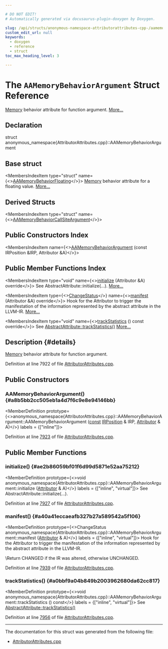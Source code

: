 ```yaml
---

# DO NOT EDIT!
# Automatically generated via docusaurus-plugin-doxygen by Doxygen.

slug: /api/structs/anonymous-namespace-attributorattributes-cpp-/aamemorybehaviorargument
custom_edit_url: null
keywords:
  - doxygen
  - reference
  - struct
toc_max_heading_level: 3

---
```





# The `AAMemoryBehaviorArgument` Struct Reference

<DoxygenPage pluginConfig={pluginConfig}>

<a href="/docs/api/classes/llvm/sys/memory">Memory</a> behavior attribute for function argument. <a href="#details">More...</a>

## Declaration

<CodeBlock>struct anonymous_namespace{AttributorAttributes.cpp}::AAMemoryBehaviorArgument</CodeBlock>

## Base struct

<MembersIndex>

<MembersIndexItem
  type="struct"
  name={<><a href="/docs/api/structs/anonymous-namespace-attributorattributes-cpp-/aamemorybehaviorfloating">AAMemoryBehaviorFloating</a></>}>
<a href="/docs/api/classes/llvm/sys/memory">Memory</a> behavior attribute for a floating value. <a href="/docs/api/structs/anonymous-namespace-attributorattributes-cpp-/aamemorybehaviorfloating/#details">More...</a>
</MembersIndexItem>

</MembersIndex>

## Derived Structs

<MembersIndex>

<MembersIndexItem
  type="struct"
  name={<><a href="/docs/api/structs/anonymous-namespace-attributorattributes-cpp-/aamemorybehaviorcallsiteargument">AAMemoryBehaviorCallSiteArgument</a></>}>
</MembersIndexItem>

</MembersIndex>

## Public Constructors Index

<MembersIndex>

<MembersIndexItem
  name={<><a href="#a8b5bb2cc505eb1a4d7f6c9e8e94146bb">AAMemoryBehaviorArgument</a> (const IRPosition &amp;IRP, Attributor &amp;A)</>}>
</MembersIndexItem>

</MembersIndex>

## Public Member Functions Index

<MembersIndex>

<MembersIndexItem
  type="void"
  name={<><a href="#ae2b86059bf01f6d99d5871e52aa75212">initialize</a> (Attributor &amp;A) override</>}>
See AbstractAttribute::initialize(...). <a href="#ae2b86059bf01f6d99d5871e52aa75212">More...</a>
</MembersIndexItem>

<MembersIndexItem
  type={<><a href="/docs/api/namespaces/llvm/#acd850975ae5042cacb64a9d0ea4715f3">ChangeStatus</a></>}
  name={<><a href="#a40a41eccaeafb327b27a589542a5f106">manifest</a> (Attributor &amp;A) override</>}>
Hook for the Attributor to trigger the manifestation of the information represented by the abstract attribute in the LLVM-IR. <a href="#a40a41eccaeafb327b27a589542a5f106">More...</a>
</MembersIndexItem>

<MembersIndexItem
  type="void"
  name={<><a href="#a0bbf9a04b849b2003962680da62cc817">trackStatistics</a> () const override</>}>
See <a href="/docs/api/structs/llvm/abstractattribute/#add85e4d78cefc67429904d7492aff9a4">AbstractAttribute::trackStatistics()</a> <a href="#a0bbf9a04b849b2003962680da62cc817">More...</a>
</MembersIndexItem>

</MembersIndex>

## Description {#details}

<a href="/docs/api/classes/llvm/sys/memory">Memory</a> behavior attribute for function argument.

Definition at line 7922 of file <a href="/docs/api/files/lib/lib/transforms/lib/transforms/ipo/attributorattributes-cpp">AttributorAttributes.cpp</a>.

<SectionDefinition>

## Public Constructors

### AAMemoryBehaviorArgument() {#a8b5bb2cc505eb1a4d7f6c9e8e94146bb}

<MemberDefinition
  prototype={<>anonymous&#95;namespace&#123;AttributorAttributes.cpp&#125;::AAMemoryBehaviorArgument::AAMemoryBehaviorArgument (<a href="/docs/api/files/lib/lib/target/lib/target/aarch64/aarch64promoteconstant-cpp/#a90f8350fecae261c25be85d38b451bff">const</a> <a href="/docs/api/structs/llvm/irposition">IRPosition</a> &amp; IRP, <a href="/docs/api/structs/llvm/attributor">Attributor</a> &amp; A)</>}
  labels = {["inline"]}>

Definition at line <a href="/docs/api/files/lib/lib/transforms/lib/transforms/ipo/attributorattributes-cpp/#l07923">7923</a> of file <a href="/docs/api/files/lib/lib/transforms/lib/transforms/ipo/attributorattributes-cpp">AttributorAttributes.cpp</a>.
</MemberDefinition>

</SectionDefinition>

<SectionDefinition>

## Public Member Functions

### initialize() {#ae2b86059bf01f6d99d5871e52aa75212}

<MemberDefinition
  prototype={<>void anonymous&#95;namespace&#123;AttributorAttributes.cpp&#125;::AAMemoryBehaviorArgument::initialize (<a href="/docs/api/structs/llvm/attributor">Attributor</a> &amp; A)</>}
  labels = {["inline", "virtual"]}>
See AbstractAttribute::initialize(...).

Definition at line <a href="/docs/api/files/lib/lib/transforms/lib/transforms/ipo/attributorattributes-cpp/#l07927">7927</a> of file <a href="/docs/api/files/lib/lib/transforms/lib/transforms/ipo/attributorattributes-cpp">AttributorAttributes.cpp</a>.
</MemberDefinition>

### manifest() {#a40a41eccaeafb327b27a589542a5f106}

<MemberDefinition
  prototype={<>ChangeStatus anonymous&#95;namespace&#123;AttributorAttributes.cpp&#125;::AAMemoryBehaviorArgument::manifest (<a href="/docs/api/structs/llvm/attributor">Attributor</a> &amp; A)</>}
  labels = {["inline", "virtual"]}>
Hook for the Attributor to trigger the manifestation of the information represented by the abstract attribute in the LLVM-IR.

\\Return CHANGED if the IR was altered, otherwise UNCHANGED.

Definition at line <a href="/docs/api/files/lib/lib/transforms/lib/transforms/ipo/attributorattributes-cpp/#l07939">7939</a> of file <a href="/docs/api/files/lib/lib/transforms/lib/transforms/ipo/attributorattributes-cpp">AttributorAttributes.cpp</a>.
</MemberDefinition>

### trackStatistics() {#a0bbf9a04b849b2003962680da62cc817}

<MemberDefinition
  prototype={<>void anonymous&#95;namespace&#123;AttributorAttributes.cpp&#125;::AAMemoryBehaviorArgument::trackStatistics () const</>}
  labels = {["inline", "virtual"]}>
See <a href="/docs/api/structs/llvm/abstractattribute/#add85e4d78cefc67429904d7492aff9a4">AbstractAttribute::trackStatistics()</a>

Definition at line <a href="/docs/api/files/lib/lib/transforms/lib/transforms/ipo/attributorattributes-cpp/#l07956">7956</a> of file <a href="/docs/api/files/lib/lib/transforms/lib/transforms/ipo/attributorattributes-cpp">AttributorAttributes.cpp</a>.
</MemberDefinition>

</SectionDefinition>

<hr/>

The documentation for this struct was generated from the following file:

<ul>
<li><a href="/docs/api/files/lib/lib/transforms/lib/transforms/ipo/attributorattributes-cpp">AttributorAttributes.cpp</a></li>
</ul>

</DoxygenPage>
